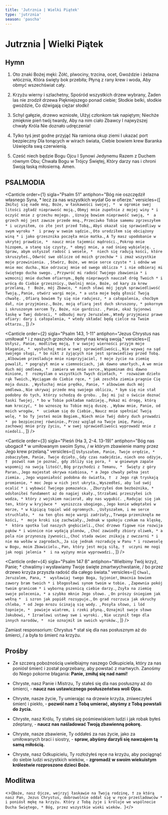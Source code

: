 ```yaml
---
title: 'Jutrznia | Wielki Piątek'
type: 'jutrznia'
season: 'pascha'
---
```


# Jutrznia | Wielki Piątek

<OpeningVersicle />

## Hymn

1. Oto znaki Bożej męki:
   Żółć, plwociny, trzcina, ocet,
   Gwoździe i żelazna włócznia,
   Która święty bok przebiła;
   Płyną z rany krew i woda,
   Aby obmyć wszechświat cały.

2. Krzyżu wierny i szlachetny,
   Spośród wszystkich drzew wybrany,
   Żaden las nie zrodził drzewa
   Piękniejszego ponad ciebie;
   Słodkie belki, słodkie gwoździe,
   Co dźwigają ciężar słodki!

3. Schyl gałęzie, drzewo wzniosłe,
   Ulżyj członkom tak napiętym;
   Niechże zmięknie pień twój twardy,
   Aby na nim ciało Zbawcy
   I najwyższej chwały Króla
   Nie doznało udręczenia!

4. Tylko tyś jest godne przyjąć
   Na ramiona okup ziemi
   I ukazać port bezpieczny
   Dla tonących w wirach świata,
   Ciebie bowiem krew Baranka
   Uświęciła swą czerwienią.

5. Cześć niech będzie Bogu Ojcu
   I Synowi Jedynemu
   Razem z Duchem równym Obu;
   Chwała Bogu w Trójcy Świętej,
   Który darzy nas i chroni
   Swoją łaską miłosierną. Amen.

## PSALMODIA

<Canticle
  order={1}
  sigla="Psalm 51"
  antiphon="Bóg nie oszczędził własnego Syna, * lecz za nas wszystkich wydał Go w ofierze."
  versicles={[
    `Zmiłuj się nade mną, Boże, w łaskawości swojej, * 
w ogromie swej litości zgładź nieprawość moją.`,
    `Obmyj mnie zupełnie z mojej winy *
i oczyść mnie z grzechu mojego. `,
    `Uznaję bowiem nieprawość swoją, * 
a grzech mój jest zawsze przede mną.`,
    `Przeciwko Tobie samemu zgrzeszyłem *
i uczyniłem, co złe jest przed Tobą,`,
    `Abyś okazał się sprawiedliwy w swym wyroku * 
i prawy w swoim sądzie.`,
    `Oto urodziłem się obciążony winą *
i jako grzesznika poczęła mnie matka.`,
    `A Ty masz upodobanie w ukrytej prawdzie, * 
naucz mnie tajemnic mądrości.`,
    `Pokrop mnie hizopem, a stanę się czysty, *
obmyj mnie, a nad śnieg wybieleję. `,
    `Spraw, abym usłyszał radość i wesele, * 
niech się radują kości, które skruszyłeś.`,
    `Odwróć swe oblicze od moich grzechów *
i zmaż wszystkie moje przewinienia. `,
    `Stwórz, Boże, we mnie serce czyste *
i odnów we mnie moc ducha.`,
    `Nie odrzucaj mnie od swego oblicza *
i nie odbieraj mi świętego ducha swego. `,
    `Przywróć mi radość Twojego zbawienia *
i wzmocnij mnie duchem ofiarnym.`,
    `Będę nieprawych nauczał dróg Twoich *
i wrócą do Ciebie grzesznicy.`,
    `Uwolnij mnie, Boże, od kary za krew przelaną, † 
Boże, mój Zbawco, *
niech sławi mój język sprawiedliwość Twoją.`,
    `Panie, otwórz wargi moje, *
a usta moje będą głosić Twoją chwałę. `,
    `Ofiarą bowiem Ty się nie radujesz, *
a całopalenia, choćbym dał, nie przyjmiesz.`,
    `Boże, moją ofiarą jest duch skruszony, *
pokornym i skruszonym sercem Ty, Boże, nie gardzisz. `,
    `Panie, okaż Syjonowi łaskę w Twej dobroci, *
odbuduj mury Jeruzalem.`,
    `Wtedy przyjmiesz prawe ofiary: dary i całopalenia, *
wtedy składać będą cielce na Twoim ołtarzu.`,
  ]}
/>

<Canticle
  order={2}
  sigla="Psalm 143, 1-11"
  antiphon="Jezus Chrystus nas umiłował * i z naszych grzechów obmył nas krwią swoją."
  versicles={[
    `Usłysz, Panie, modlitwę moją, †
w swojej wierności przyjm moje błaganie, * 
wysłuchaj mnie w swej sprawiedliwości.`,
    `Nie wzywaj na sąd swojego sługi, *
bo nikt z żyjących nie jest sprawiedliwy przed Tobą. `,
    `Albowiem prześladuje mnie nieprzyjaciel, †
moje życie na ziemię powalił, *
pogrążył mnie w ciemnościach, jak dawno umarłych.`,
    `A we mnie duch mój omdlewa, * 
zamiera we mnie serce.`,
    `Wspominam dni dawno minione, † 
rozmyślam o wszystkich Twych dziełach, * 
rozważam dzieło rąk Twoich.`,
    `Wyciągam do Ciebie ręce, *
jak zeschła ziemia pragnie Cię moja dusza. `,
    `Wysłuchaj mnie prędko, Panie, *
albowiem duch mój omdlewa.`,
    `Nie ukrywaj przede mną swojego oblicza, *
bym się nie stał podobny do tych, którzy schodzą do grobu. `,
    `Daj mi już o świcie doznać łaski Twojej, *
bo w Tobie pokładam nadzieję.`,
    `Pokaż mi drogę, którą mam kroczyć, *
bo wznoszę ku Tobie moją duszę. `,
    `Wybaw mnie, Panie, od moich wrogów, * 
uciekam się do Ciebie.`,
    `Naucz mnie spełniać Twoją wolę, *
bo Ty jesteś moim Bogiem.`,
    `Niech mnie Twój dobry duch prowadzi * 
po bezpiecznej równinie.`,
    `Przez wzgląd na Twoje imię, Panie, zachowaj mnie przy życiu, *
w swej sprawiedliwości wyprowadź mnie z niedoli.`,
  ]}
/>

<Canticle
  order={3}
  sigla="Pieśń (Ha 3, 2-4. 13-19)"
  antiphon="Bóg nas ubogacił * w umiłowanym swoim Synu, / w którym zbawienie mamy przez Jego krew przelaną."
  versicles={[
    `Usłyszałem, Panie, Twoje orędzie, * 
zobaczyłem, Panie, Twoje dzieło.`,
    `Gdy czas nadejdzie, niech ono odżyje, † 
pozwól nam je poznać, gdy zbliży się pora, * 
w gniewnym zapale wspomnij na swoją litość!`,
    `Bóg przychodzi z Temanu, * 
Święty z góry Paran.`,
    `Jego majestat okrywa niebiosa, *
a Jego chwały pełna jest ziemia. `,
    `Jego wspaniałość podobna do światła, † 
z Jego rąk tryskają promienie, *
moc Jego w nich jest ukryta.`,
    `Wyszedłeś, aby lud swój ocalić *
i wybawić Twojego pomazańca. `,
    `Zburzyłeś dom bezbożnika, * 
odsłoniłeś fundament aż do nagiej skały.`,
    `Strzałami przeszyłeś ich wodza, *
który z wojskiem nacierał, aby nas wygubić. `,
    `Radując się jak ten, który w kryjówce * 
wyniszcza ubogiego.`,
    `Jego konie wdeptałeś w morze, *
w kipiącą topiel wód ogromnych. `,
    `Usłyszałem, i me serce struchlało, * 
na ten głos moje wargi zadrżały,`,
    `Trwoga przeniknęła me kości, * 
moje kroki się zachwiały.`,
    `Jednak w spokoju czekam na klęskę, * 
która spotka lud naszych gnębicieli.`,
    `Choć drzewo figowe nie rozwija pąków *
i winnice nie wydają plonów, `,
    `Choć zawiodły zbiory oliwek, *
a pola nie przynoszą żywności,`,
    `Choć stada owiec znikają z owczarni *
i nie ma wołów w zagrodach,`,
    `Ja się jednak rozraduję w Panu *
i rozweselę w Bogu, moim Zbawicielu.`,
    `Pan, który jest moją siłą, † 
uczyni me nogi jak nogi jelenia * 
i na wyżyny mnie wyprowadzi.`,
  ]}
/>


<Canticle
  order={4}
  sigla="Psalm 147 B"
  antiphon="Wielbimy Twój krzyż, Panie; * chwalimy i wysławiamy Twoje święte zmartwychwstanie, / bo przez drzewo krzyża przyszła radość dla całego świata."
  versicles={[
    `Chwal, Jeruzalem, Pana, * 
wysławiaj twego Boga, Syjonie!`,
    `Umacnia bowiem zawory bram twoich *
i błogosławi synom twoim w tobie. `,
    `Zapewnia pokój twoim granicom *
i wyborną pszenicą ciebie darzy.`,
    `Zsyła na ziemię swoje polecenia, *
a szybko mknie Jego słowo. `,
    `On prószy śniegiem jak wełną * 
i szron jak popiół rozsypuje.`,
    `On grad rozrzuca jak okruchy chleba, *
od Jego mrozu ścinają się wody. `,
    `Posyła słowo, i lód topnieje, * 
powieje wiatrem, i rzeki płyną.`,
    `Oznajmił swoje słowo Jakubowi, *
Izraelowi ustawy swe i wyroki. `,
    `Nie uczynił tego dla innych narodów, * 
nie oznajmił im swoich wyroków.`,
  ]}
/>

<Passage sigla="Iz 52, 13-15" passage="Oto się powiedzie mojemu Słudze, wybije się, wywyższy i bardzo wyrośnie. Jak wielu osłupiało na Jego widok, tak nieludzko został oszpecony Jego wygląd i Jego postać była niepodobna do ludzi; tak mnogie narody się zdumieją, królowie zamkną przed Nim usta, bo ujrzą coś, czego im nigdy nie opowiadano, i pojmą coś niesłychanego." />

<Note className="mt-5">Zamiast responsorium:</Note>
Chrystus * stał się dla nas posłusznym aż do śmierci, / a była to śmierć na krzyżu.

<div /> 

<Benedictus antiphon="Nad Jego głową umieścili napis * z podaniem Jego winy: / Jezus Nazarejczyk, Król Żydowski." />

## Prośby

- Ze szczerą pobożnością uwielbiajmy naszego Odkupiciela, który za nas poniósł śmierć i został pogrzebany, aby powstać z martwych. Zanośmy do Niego pokorne błagania: **Panie, zmiłuj się nad nami!**

- Chryste, nasz Panie i Mistrzu, Ty stałeś się dla nas posłuszny aż do śmierci, - **naucz nas ustawicznego posłuszeństwa woli Ojca.**

- Chryste, nasze życie, Ty umierając na drzewie krzyża, zniweczyłeś śmierć i piekło, - **pozwól nam z Tobą umierać, abyśmy z Tobą powstali do życia.**

- Chryste, nasz Królu, Ty stałeś się pośmiewiskiem ludzi i jak robak byłeś zdeptany, - **naucz nas naśladować Twoją zbawienną pokorę.**

- Chryste, nasze zbawienie, Ty oddałeś za nas życie, jako za umiłowanych braci i siostry, - **spraw, abyśmy darzyli się nawzajem tą samą miłością.**

- Chryste, nasz Odkupicielu, Ty rozłożyłeś ręce na krzyżu, aby pociągnąć do siebie ludzi wszystkich wieków, - **zgromadź w swoim wiekuistym królestwie rozproszone dzieci Boże.**

<CustomIntercessions type="lauds" />

<KyrieEleison />

<LordsPrayer />

## Modlitwa

<>{`Boże, nasz Ojcze, wejrzyj łaskawie na Twoją rodzinę, † za którą nasz Pan, Jezus Chrystus, dobrowolnie oddał się w ręce prześladowców * i poniósł mękę na krzyżu. Który z Tobą żyje i króluje we wspólnocie Ducha Świętego, * Bóg, przez wszystkie wieki wieków. `}</>

<Amen />

<BlessingAndConcludingVersicle />
